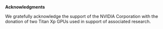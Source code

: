 

\clearpage

__Acknowledgments__

We gratefully acknowledge the support of the NVIDIA Corporation with the donation of two Titan
Xp GPUs used in support of associated research.

